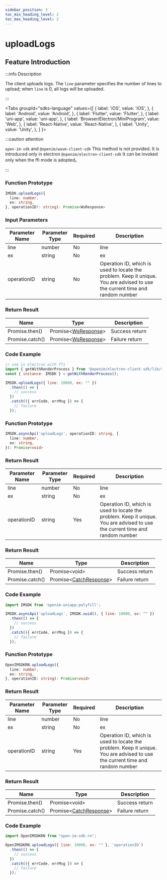 ```yaml
---
sidebar_position: 3
toc_min_heading_level: 2
toc_max_heading_level: 2
---
```


# uploadLogs

## Feature Introduction

:::info Description

The client uploads logs. The `line` parameter specifies the number of lines to upload; when `line` is 0, all logs will be uploaded.

:::


<Tabs
groupId="sdks-language"
values={[
{ label: 'iOS', value: 'iOS', },
{ label: 'Android', value: 'Android', },
{ label: 'Flutter', value: 'Flutter', },
{ label: 'uni-app', value: 'uni-app', },
{ label: 'Browser/Electron/MiniProgram', value: 'Web', },
{ label: 'React-Native', value: 'React-Native', },
{ label: 'Unity', value: 'Unity', },
]
}>

<TabItem value="Flutter">

</TabItem>

<TabItem value="iOS">

</TabItem>

<TabItem value="Android">


</TabItem>

<TabItem value="Web">

:::caution attention

`open-im-sdk` and `@openim/wasm-client-sdk` This method is not provided. It is introduced only in electron `@openim/electron-client-sdk` It can be invoked only when the ffi mode is adopted。

:::

### Function Prototype

```ts showLineNumbers
IMSDK.uploadLogs({
  line: number,
  ex: string,
}, operationID?: string): Promise<WsResponse>
```

### Input Parameters

| Parameter Name   | Parameter Type | Required | Description      |
| -------------- | -------- | -------- | ---------------- |
| line | number   | No       | line         |
| ex | string   | No       | ex        |
| operationID | string   | No       | Operation ID, which is used to locate the problem. Keep it unique. You are advised to use the current time and random number |

### Return Result

| Name      | Type                  | Description   |
| --------- | --------------------- | -------------- |
| Promise.then()  | Promise<[WsResponse](/sdks/class/response)\> | Success return |
| Promise.catch() | Promise<[WsResponse](/sdks/class/response)\> | Failure return |

### Code Example

```js showLineNumbers
// use in electron with ffi
import { getWithRenderProcess } from '@openim/electron-client-sdk/lib/render';
const { instance: IMSDK } = getWithRenderProcess();

IMSDK.uploadLogs({ line: 10000, ex: "" })
  .then(() => {
    // success
  })
  .catch(({ errCode, errMsg }) => {
    // failure
  });
```

</TabItem>

<TabItem value="uni-app">

### Function Prototype

```ts showLineNumbers
IMSDK.asyncApi('uploadLogs', operationID: string, {
  line: number,
  ex: string,
}): Promise<void>
```

### Return Result

| Parameter Name   | Parameter Type | Required | Description      |
| -------------- | -------- | -------- | ---------------- |
| line | number   | No       | line         |
| ex | string   | No       | ex        |
| operationID | string   | Yes       | Operation ID, which is used to locate the problem. Keep it unique. You are advised to use the current time and random number |

### Return Result

| Name      | Type                  | Description   |
| --------- | --------------------- | -------------- |
| Promise.then()  | Promise<void\> | Success return |
| Promise.catch() | Promise<[CatchResponse](/sdks/class/response)\> | Failure return |

### Code Example

```js showLineNumbers
import IMSDK from 'openim-uniapp-polyfill';

IMSDK.asyncApi('uploadLogs', IMSDK.uuid(), { line: 10000, ex: "" })
  .then(() => {
    // success
  })
  .catch(({ errCode, errMsg }) => {
    // failure
  });
```

</TabItem>
<TabItem value="React-Native">

### Function Prototype

```ts showLineNumbers
OpenIMSDKRN.uploadLogs({
  line: number,
  ex: string,
}, operationID: string): Promise<void>
```

### Return Result

| Parameter Name   | Parameter Type | Required | Description      |
| -------------- | -------- | -------- | ---------------- |
| line | number   | No       | line         |
| ex | string   | No       | ex        |
| operationID | string   | Yes       | Operation ID, which is used to locate the problem. Keep it unique. You are advised to use the current time and random number |

### Return Result

| Name      | Type                  | Description   |
| --------- | --------------------- | -------------- |
| Promise.then()  | Promise<void\> | Success return |
| Promise.catch() | Promise<[CatchResponse](/sdks/class/response)\> | Failure return |


### Code Example

```js showLineNumbers
import OpenIMSDKRN from "open-im-sdk-rn";

OpenIMSDKRN.uploadLogs({ line: 10000, ex: "" }, 'operationID')
  .then(() => {
    // success
  })
  .catch(({ errCode, errMsg }) => {
    // failure
  });
```

</TabItem>

<TabItem value="Unity">

</TabItem>

</Tabs>
